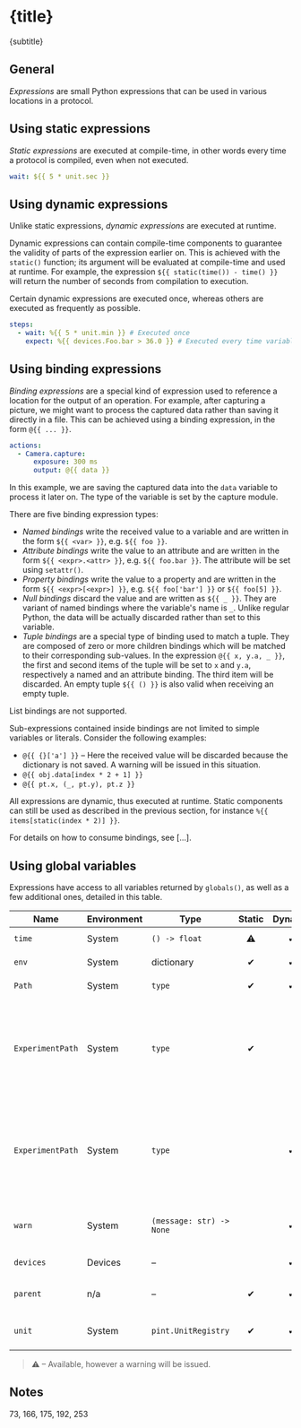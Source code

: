 

# {title}

<p className="lead">{subtitle}</p>


## General

_Expressions_ are small Python expressions that can be used in various locations in a protocol.


## Using static expressions

_Static expressions_ are executed at compile-time, in other words every time a protocol is compiled, even when not executed.

```yml
wait: ${{ 5 * unit.sec }}
```


## Using dynamic expressions

Unlike static expressions, _dynamic expressions_ are executed at runtime.

Dynamic expressions can contain compile-time components to guarantee the validity of parts of the expression earlier on. This is achieved with the `static()` function; its argument will be evaluated at compile-time and used at runtime. For example, the expression `${{ static(time()) - time() }}` will return the number of seconds from compilation to execution.

Certain dynamic expressions are executed once, whereas others are executed as frequently as possible.

```yml
steps:
  - wait: %{{ 5 * unit.min }} # Executed once
    expect: %{{ devices.Foo.bar > 36.0 }} # Executed every time variable 'Foo.bar' changes
```


## Using binding expressions

_Binding expressions_ are a special kind of expression used to reference a location for the output of an operation. For example, after capturing a picture, we might want to process the captured data rather than saving it directly in a file. This can be achieved using a binding expression, in the form `@{{ ... }}`.

```yml
actions:
  - Camera.capture:
      exposure: 300 ms
      output: @{{ data }}
```

In this example, we are saving the captured data into the `data` variable to process it later on. The type of the variable is set by the capture module.

There are five binding expression types:

- _Named bindings_ write the received value to a variable and are written in the form `${{ <var> }}`, e.g. `${{ foo }}`.
- _Attribute bindings_ write the value to an attribute and are written in the form `${{ <expr>.<attr> }}`, e.g. `${{ foo.bar }}`. The attribute will be set using `setattr()`.
- _Property bindings_ write the value to a property and are written in the form `${{ <expr>[<expr>] }}`, e.g. `${{ foo['bar'] }}` or `${{ foo[5] }}`.
- _Null bindings_ discard the value and are written as `${{ _ }}`. They are variant of named bindings where the variable's name is `_`. Unlike regular Python, the data will be actually discarded rather than set to this variable.
- _Tuple bindings_ are a special type of binding used to match a tuple. They are composed of zero or more children bindings which will be matched to their corresponding sub-values. In the expression `@{{ x, y.a, _ }}`, the first and second items of the tuple will be set to `x` and `y.a`, respectively a named and an attribute binding. The third item will be discarded. An empty tuple `${{ () }}` is also valid when receiving an empty tuple.

List bindings are not supported.

Sub-expressions contained inside bindings are not limited to simple variables or literals. Consider the following examples:

- `@{{ {}['a'] }}` – Here the received value will be discarded because the dictionary is not saved. A warning will be issued in this situation.
- `@{{ obj.data[index * 2 + 1] }}`
- `@{{ pt.x, (_, pt.y), pt.z }}`

All expressions are dynamic, thus executed at runtime. Static components can still be used as described in the previous section, for instance `%{{ items[static(index * 2)] }}`.

For details on how to consume bindings, see [...].


## Using global variables

Expressions have access to all variables returned by `globals()`, as well as a few additional ones, detailed in this table.

| Name | Environment | Type | Static | Dynamic | Untrusted | Description |
|-|-|-|:-:|:-:|:-:|-|
| `time` | System | `() -> float` | ⚠ | ✔ | ✔ | Alias for `time.time` |
| `env` | System | dictionary | ✔ | ✔ |   | Alias for `os.environ` |
| `Path` | System | `type` | ✔ | ✔ | ✔ | Alias for `pathlib.Path` |
| `ExperimentPath` | System | `type` | ✔ |   | ✔ | Opaque variant of `pathlib.Path` where the starting directory is the experiment's directory |
| `ExperimentPath` | System | `type` |   | ✔ |   | Sub-class of `pathlib.Path` where the starting directory is the experiment's directory |
| `warn` | System | `(message: str) -> None` |   | ✔ |  | Function which emits a warning when called |
| `devices` | Devices | – |   | ✔ |   | See [Devices] |
| `parent` | n/a | – | ✔ | ✔ |   | Global object of the parent block |
| `unit` | System | `pint.UnitRegistry` | ✔ | ✔ |   | Unit registry instance, see [Units] |

> ⚠ – Available, however a warning will be issued.


## Notes

73, 166, 175, 192, 253
